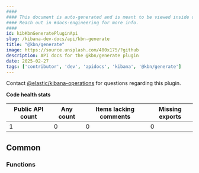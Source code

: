```yaml
---
####
#### This document is auto-generated and is meant to be viewed inside our experimental, new docs system.
#### Reach out in #docs-engineering for more info.
####
id: kibKbnGeneratePluginApi
slug: /kibana-dev-docs/api/kbn-generate
title: "@kbn/generate"
image: https://source.unsplash.com/400x175/?github
description: API docs for the @kbn/generate plugin
date: 2025-02-27
tags: ['contributor', 'dev', 'apidocs', 'kibana', '@kbn/generate']
---
```




Contact [@elastic/kibana-operations](https://github.com/orgs/elastic/teams/kibana-operations) for questions regarding this plugin.

**Code health stats**

| Public API count  | Any count | Items lacking comments | Missing exports |
|-------------------|-----------|------------------------|-----------------|
| 1 | 0 | 0 | 0 |

## Common

### Functions
<DocDefinitionList data={kbnGenerateObj.common.functions}/>

